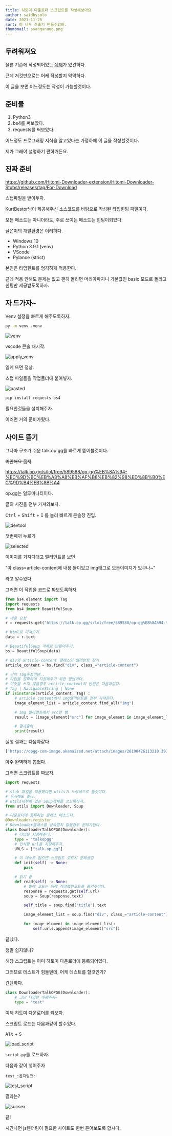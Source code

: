```yaml
---
title: 히토미 다운로더 스크립트를 작성해보아요
author: saidbysolo
date: 2021-11-25
sort: 야 너두 추출기 만들수있어.
thumbnail: ssanganung.png
---
```


## 두려워져요

물론 기존에 작성되어있는 [예제](https://github.com/KurtBestor/Hitomi-Downloader/wiki/How-to-write-a-script)가 있긴하다.

근데 저것만으로는 어케 작성할지 막막하다.

이 글을 보면 어느정도는 작성이 가능할것이다.

## 준비물

1. Python3
2. bs4를 써보았다.
3. requests를 써보았다.

어느정도 프로그래밍 지식을 알고있다는 가정하에 이 글을 작성할것이다.

제가 그래야 설명하기 편하거든요.

## 진짜 준비

https://github.com/Hitomi-Downloader-extension/Hitomi-Downloader-Stubs/releases/tag/For-Download

스텁파일을 받아두자.

KurtBestor님이 제공해주신 소스코드를 바탕으로 작성된 타입힌팅 파일이다.

모든 메소드는 아니더라도, 주로 쓰이는 메소드는 힌팅이되있다.

글쓴이의 개발환경은 이러하다.

* Windows 10
* Python 3.9.1 (venv)
* VScode
* Pylance (strict)

본인은 타입힌트를 엄격하게 적용한다.

근데 적용 안해도 문제는 없고 괜히 돌리면 머리아파지니 기본값인 basic 모드로 돌리고 힌팅만 제공받도록하자.

## 자 드가자~

Venv 설정을 빠르게 해주도록하자.

```sh
py -m venv .venv
```

![venv](./venv.png)

vscode 콘솔 재시작.

![apply_venv](./apply_venv.png)

일케 뜨면 정상.

스텁 파일들을 작업폴더에 붙여넣자.

![pasted](./pasted.png)

```sh
pip install requests bs4
```

필요한것들을 설치해주자.

이러면 거의 준비가됬다.

## 사이트 뜯기

그나마 구조가 쉬운 talk.op.gg를 빠르게 뜯어볼것이다.

~~미안해요 옵지~~

https://talk.op.gg/s/lol/free/589588/op-gg%EB%8A%94-%EC%9D%BC%EB%A3%A8%EB%AF%B8%EB%82%98%ED%8B%B0%EC%9D%B4%EB%8B%A4

op.gg는 일루미나티이다.

글의 사진을 전부 가져와보자.

<kbd>Ctrl</kbd> + <kbd>Shift</kbd> + <kbd>I</kbd> 를 눌러 빠르게 콘솔창 진입.

![devtool](./devtool.png)

첫번째꺼 누르기 

![selected](./selected.png)

이미지를 가져다대고 엘리먼트를 보면

"아 class=article-content에 내용 들이있고 img태그로 모든이미지가 있구나~"

라고 알수있다.

그러면 이 작업을 코드로 짜보도록하자.

```py
from bs4.element import Tag
import requests
from bs4 import BeautifulSoup

# 내용 요청
r = requests.get("https://talk.op.gg/s/lol/free/589588/op-gg%EB%8A%94-%EC%9D%BC%EB%A3%A8%EB%AF%B8%EB%82%98%ED%8B%B0%EC%9D%B4%EB%8B%A4")

# html로 가져오기.
data = r.text

# BeautifulSoup 객체로 만들어주기.
bs = BeautifulSoup(data)

# div의 article-content 클래스인 엘리먼트 찾기
article_content = bs.find("div", class_="article-content")

# 만약 Tag속성이면..
# 타입을 정확하게 지정해주기 위한 방법이다.
# 이것을 쓰지 않을경우 article-content의 반환은 다음과같다.
# Tag | NavigableString | None
if isinstance(article_content, Tag) :
    # article content에서 img엘리먼트를 전부 가져온다.
    image_element_list = article_content.find_all("img")

    # img 엘리먼트에서 src만 뺌
    result = [image_element["src"] for image_element in image_element_list]

    # 결과출력
    print(result)

```

실행 결과는 다음과같다.

```sh
['https://opgg-com-image.akamaized.net/attach/images/20190426113210.393073.jpeg', 'https://opgg-com-image.akamaized.net/attach/images/20190901154547.393073.jpg', 'https://opgg-com-image.akamaized.net/attach/images/20190901154613.393073.jpg', 'https://opgg-com-image.akamaized.net/attach/images/20190901154709.393073.jpg', 'https://opgg-com-image.akamaized.net/attach/images/20190901154754.393073.jpg', 'https://opgg-com-image.akamaized.net/attach/images/20190901154828.393073.jpg', 'https://opgg-com-image.akamaized.net/attach/images/20190901154852.393073.jpg', 'https://opgg-com-image.akamaized.net/attach/images/20190901154929.393073.jpg', 'https://opgg-com-image.akamaized.net/attach/images/20190901155001.393073.jpg', 'https://opgg-com-image.akamaized.net/attach/images/20190901155035.393073.jpg', 'https://opgg-com-image.akamaized.net/attach/images/20190421002639.393073.png', 'https://opgg-com-image.akamaized.net/attach/images/20190421002714.393073.png', 'https://opgg-com-image.akamaized.net/attach/images/20190421002818.393073.png', 'https://opgg-com-image.akamaized.net/attach/images/20190421002956.393073.png']
```

아주 완벽하게 뽑혔다.

그러면 스크립트를 짜보자.


```py
import requests

# stub 파일을 적용했다면 utils가 노랑색으로 뜰것이다.
# 무시해도 좋다.
# utils내부에 있는 Soup객체를 쓰도록하자.
from utils import Downloader, Soup

# 다운로더에 등록하는 클래스 메소드다.
@Downloader.register
# Downloader클래스를 상속받지 않을경우 문제가된다.
class DownloaderTalkOPGG(Downloader):
    # 타입을 지정해준다.
    type = "talkopgg"
    # 인식할 url을 지정해주자.
    URLS = ["talk.op.gg"]

    # 이 메소드 없으면 스크립트 로드시 문제생김
    def init(self) -> None:
        pass

    # 읽기 끝
    def read(self) -> None:
        # 밑에 코드는 위에 작성했던코드를 줄인것이다.
        response = requests.get(self.url)
        soup = Soup(response.text)

        self.title = soup.find("title").text

        image_element_list = soup.find("div", class_="article-content").findAll("img")

        for image_element in image_element_list:
            self.urls.append(image_element["src"])
```

끝났다.

정말 쉽지않나?

해당 스크립트는 이미 히토미 다운로더에 등록되어있다.

그러므로 테스트가 힘들텐데, 어케 테스트를 할것인가?

간단하다.

```py
class DownloaderTalkOPGG(Downloader):
    # 그냥 타입만 바꿔주자~
    type = "test"
```

이제 히토미 다운로더를 켜보자.

스크립트 로드는 다음과같이 할수있다.

<kbd>Alt</kbd> + <kbd>S</kbd>

![load_script](./load_script.png)

``script.py``를 로드하자.

다음과 같이 넣어주자

``test_:옵지링크:``

![test_script](./test_script.png)

결과는?

![sucsex](./sucsex.png)

끝!


시간나면 js렌더링이 필요한 사이트도 한번 뜯어보도록 합시다.